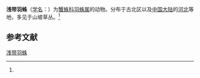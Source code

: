 {{Speciesbox
| name = 浅带羽蛛
| status = 
| status_system = 
| image = 
| genus = Oxyptila
| species = atomaria
| authority = (Panzer, 1801)<ref name='id14564'>{{cite web| url =http://www.bioinfo.cn/db05/BjdwSpecies.php?action=view&id=14564| title =浅带羽蛛| work =《中国动物物种编目数据库》| publisher =中国科学院微生物研究所| author =中国科学院动物研究所| accessdate =2009-04-28| deadurl =yes| archiveurl =https://web.archive.org/web/20160305092048/http://www.bioinfo.cn/db05/BjdwSpecies.php?action=view&id=14564| archivedate =2016-03-05}}</ref>
}}

'''浅带羽蛛'''（[[学名|学名]]：{{lang|la|''Oxyptila atomaria''}}）为[[蟹蛛科|蟹蛛科]][[羽蛛属|羽蛛属]]的动物。分布于古北区以及[[中国大陆|中国大陆]]的[[河北|河北]]等地，多见于山坡草丛。<ref name='id14564'/>

== 参考文献 ==
{{reflist}}

{{Wikispecies|Oxyptila atomaria}}
{{Taxonbar|from=Q1758087}}

[[Category:羽蛛属|浅带羽蛛]]


{{蜘蛛小作品}}